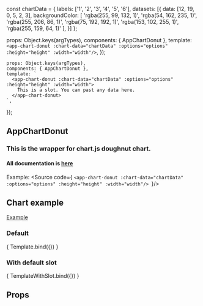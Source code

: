 const chartData = {
    labels: ['1', '2', '3', '4', '5', '6'],
    datasets: [{
        data: [12, 19, 0, 5, 2, 3],
        backgroundColor: [
            'rgba(255, 99, 132, 1)',
            'rgba(54, 162, 235, 1)',
            'rgba(255, 206, 86, 1)',
            'rgba(75, 192, 192, 1)',
            'rgba(153, 102, 255, 1)',
            'rgba(255, 159, 64, 1)'
        ],
    }]
};

<Meta title="ui-kit/charts/AppChartDonut" component={AppChartDonut} />

  props: Object.keys(argTypes),
  components: { AppChartDonut },
  template: `
      <app-chart-donut :chart-data="chartData" :options="options" :height="height" :width="width"/>
    `,
});

    props: Object.keys(argTypes),
    components: { AppChartDonut },
    template: `
      <app-chart-donut :chart-data="chartData" :options="options" :height="height" :width="width">
        This is a slot. You can past any data here.
      </app-chart-donut>
    `,
});


## AppChartDonut

### This is the wrapper for chart.js doughnut chart.
#### All documentation is [here](https://www.chartjs.org/)

Example:
<Source code={
  `<app-chart-donut :chart-data="chartData" :options="options" :height="height" :width="width"/>
`}/>


## Chart example
[Example](https://www.chartjs.org/docs/latest/charts/doughnut.html)

### Default
<Canvas>
  <Story name="Default view" args={{ chartData }}>
    { Template.bind({}) }
  </Story>
</Canvas>

### With default slot
<Canvas>
    <Story name="With default slot" args={{ chartData }}>
        { TemplateWithSlot.bind({}) }
    </Story>
</Canvas>



## Props
<ArgsTable story="Default view" />
